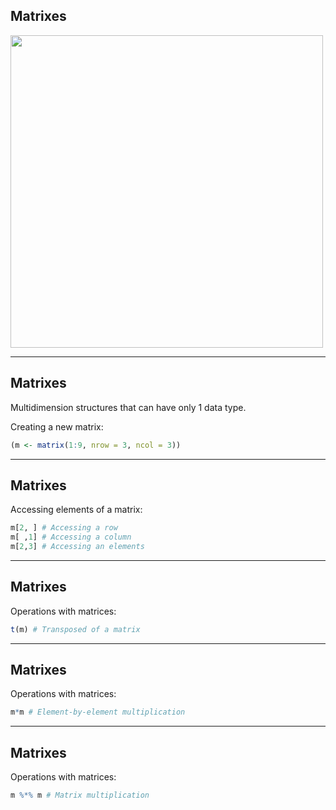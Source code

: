 ## Matrixes

<img src="Images/Matrices.png" style="width: 500px;"/>

---

## Matrixes

Multidimension structures that can have only 1 data type.

Creating a new matrix:
```{r}
(m <- matrix(1:9, nrow = 3, ncol = 3))
```

---

## Matrixes

Accessing elements of a matrix:
```{r}
m[2, ] # Accessing a row
m[ ,1] # Accessing a column
m[2,3] # Accessing an elements
```

---

## Matrixes

Operations with matrices:
```{r}
t(m) # Transposed of a matrix
```

---

## Matrixes

Operations with matrices:
```{r}
m*m # Element-by-element multiplication
```

---

## Matrixes

Operations with matrices:
```{r}
m %*% m # Matrix multiplication
```
